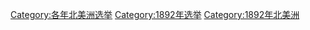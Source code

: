 [[Category:各年北美洲选举|Category:各年北美洲选举]]
[[Category:1892年选举|Category:1892年选举]]
[[Category:1892年北美洲|Category:1892年北美洲]]